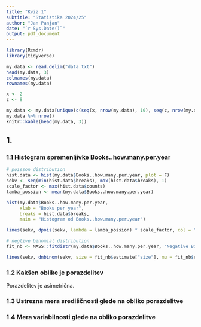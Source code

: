 ```yaml
---
title: "Kviz 1"
subtitle: "Statistika 2024/25"
author: "Jan Panjan"
date: "`r Sys.Date()`"
output: pdf_document
---
```


```r
library(Rcmdr)
library(tidyverse)
```

```r
my.data <- read.delim("data.txt")
head(my.data, 3)
colnames(my.data)
rownames(my.data)
```

```r
x <- 2
z <- 8

my.data <- my.data[unique(c(seq(x, nrow(my.data), 10), seq(z, nrow(my.data), 10))), ]
my.data %>% nrow()
knitr::kable(head(my.data, 3))
```

## 1.

### 1.1 Histogram spremenljivke Books..how.many.per.year

```r
# poisson distribution
hist.data <- hist(my.data$Books..how.many.per.year, plot = F)
sekv <- seq(min(hist.data$breaks), max(hist.data$breaks), 1)
scale_factor <- max(hist.data$counts)
lamba_possion <- mean(my.data$Books..how.many.per.year)

hist(my.data$Books..how.many.per.year, 
	 xlab = "Books per year",
     breaks = hist.data$breaks,
     main = "Histogram od Books..how.many.per.year")

lines(sekv, dpois(sekv, lambda = lamba_possion) * scale_factor, col = "red", lwd = 2)

# negtive binomial distribution
fit_nb <- MASS::fitdistr(my.data$Books..how.many.per.year, "Negative Binomial")

lines(sekv, dnbinom(sekv, size = fit_nb$estimate["size"], mu = fit_nb$estimate["mu"]) * scale_factor, col = "blue", lwd = 2)
```

### 1.2 Kakšen oblike je porazdelitev

Porazdelitev je asimetrična.

### 1.3 Ustrezna mera središčnosti glede na obliko porazdelitve

### 1.4 Mera variabilnosti glede na obliko porazdelitve
